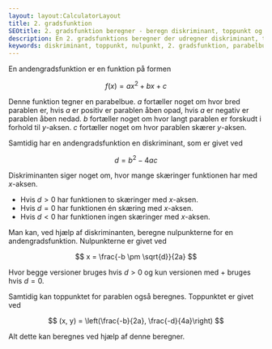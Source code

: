 ```yaml
---
layout: layout:CalculatorLayout
title: 2. gradsfunktion
SEOtitle: 2. gradsfunktion beregner - beregn diskriminant, toppunkt og nulpunkter
description: En 2. gradsfunktions beregner der udregner diskriminant, toppunkt og nulpunkter for en 2. gradsfunktion
keywords: diskriminant, toppunkt, nulpunkt, 2. gradsfunktion, parabelbue, parabelfunktion, parabel, beregn skæring parabel, løs andengradsligning, andengradsligning beregner, diskriminant beregner, toppunkt beregner, nulpunkt beregner
---
```



En andengradsfunktion er en funktion på formen

$$
f(x) = ax^2 + bx + c
$$

Denne funktion tegner en parabelbue. $a$ fortæller noget om hvor bred parablen er, hvis $a$ er positiv er parablen åben opad, hvis $a$ er negativ er parablen åben nedad. $b$ fortæller noget om hvor langt parablen er forskudt i forhold til $y$-aksen. $c$ fortæller noget om hvor parablen skærer $y$-aksen.

Samtidig har en andengradsfunktion en diskriminant, som er givet ved

$$
d = b^2 - 4ac
$$

Diskriminanten siger noget om, hvor mange skæringer funktionen har med $x$-aksen.

- Hvis $d > 0$ har funktionen to skæringer med $x$-aksen.
- Hvis $d = 0$ har funktionen én skæring med $x$-aksen.
- Hvis $d < 0$ har funktionen ingen skæringer med $x$-aksen.

Man kan, ved hjælp af diskriminanten, beregne nulpunkterne for en andengradsfunktion. Nulpunkterne er givet ved

$$
x = \frac{-b \pm \sqrt{d}}{2a}
$$

Hvor begge versioner bruges hvis $d > 0$ og kun versionen med $+$ bruges hvis $d = 0$.

Samtidig kan toppunktet for parablen også beregnes. Toppunktet er givet ved

$$
(x, y) = \left(\frac{-b}{2a}, \frac{-d}{4a}\right)
$$

Alt dette kan beregnes ved hjælp af denne beregner.

<Calculator client:only />
